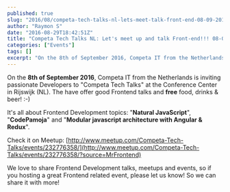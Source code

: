 ```yaml
---
published: true
slug: "2016/08/competa-tech-talks-nl-lets-meet-talk-front-end-08-09-2016/"
author: "Raymon S"
date: "2016-08-29T18:42:51Z"
title: "Competa Tech Talks NL: Let's meet up and talk Front-end!!! 08-09-2016"
categories: ["Events"]
tags: []
excerpt: "On the 8th of September 2016, Competa IT from the Netherlands is inviting passionate Developers to ..."
---
```


On the **8th of September 2016**, Competa IT from the Netherlands is inviting passionate Developers to "Competa Tech Talks" at the Conference Center in Rijswijk (NL). The have offer good Frontend talks and **free** food, drinks & beer! :-)

It's all about Frontend Development topics: "**Natural JavaScript**", "**CodePamoja**" and "**Modular javascript architecture with Angular & Redux**".

Check it on Meetup: [http://www.meetup.com/Competa-Tech-Talks/events/232776358/](http://www.meetup.com/Competa-Tech-Talks/events/232776358/?source=MrFrontend)

We love to share Frontend Development talks, meetups and events, so if you hosting a great Frontend related event, please let us know! So we can share it with more!